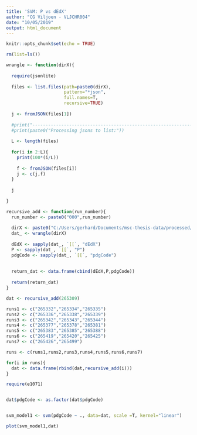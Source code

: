 ---
title: 'SVM: P vs dEdX'
author: "CG Viljoen - VLJCHR004"
date: "10/05/2019"
output: html_document
---

```{r setup, include=FALSE}
knitr::opts_chunk$set(echo = TRUE)
```


```{r}
rm(list=ls())

wrangle <- function(dirX){
  
  require(jsonlite)
  
  files <- list.files(path=paste0(dirX),
                      pattern="*json",
                      full.names=T,
                      recursive=TRUE)
  
  j <- fromJSON(files[1])
  
  #print("---------------------------------------------------------------------------------")
  #print(paste0("Processing jsons to list:"))
  
  L <- length(files)
  
  for(i in 2:L){
    print(100*(i/L))
    
    f <- fromJSON(files[i])
    j <- c(j,f)
  }
  
  j
  
}

recursive_add <- function(run_number){
  run_number <- paste0("000",run_number)
  
  dirX <- paste0("C:/Users/gerhard/Documents/msc-thesis-data/processed/",run_number)
  dat_ <- wrangle(dirX)
  
  dEdX <- sapply(dat_, `[[`, "dEdX")
  P <- sapply(dat_, `[[`, "P")
  pdgCode <- sapply(dat_, `[[`, "pdgCode")
  
  
  return_dat <- data.frame(cbind(dEdX,P,pdgCode))
  
  return(return_dat)
}

dat <- recursive_add(265309)

runs1 <- c("265332","265334","265335")
runs2 <- c("265336","265338","265339")
runs3 <- c("265342","265343","265344")
runs4 <- c("265377","265378","265381")
runs5 <- c("265383","265385","265388")
runs6 <- c("265419","265420","265425")
runs7 <- c("265426","265499")

runs <- c(runs1,runs2,runs3,runs4,runs5,runs6,runs7)

for(i in runs){
  dat <- data.frame(rbind(dat,recursive_add(i)))
}


```




```{r}
require(e1071)


dat$pdgCode <- as.factor(dat$pdgCode)


svm_model1 <- svm(pdgCode ~ ., data=dat, scale =T, kernel="linear")

plot(svm_model1,dat)
```
















